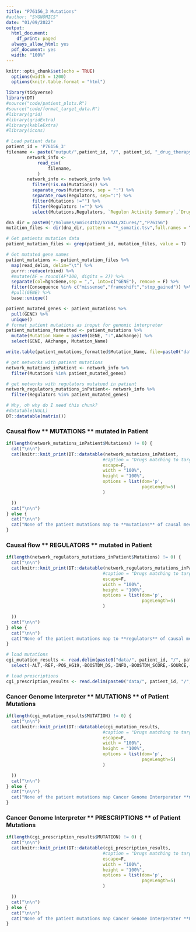 ```yaml
---
title: "P76156_3 Mutations"
#author: "SYGNOMICS"
date: "01/09/2022"
output:
  html_document:
    df_print: paged
  always_allow_html: yes
  pdf_document: yes
  width: "100%"
---
```


```r
knitr::opts_chunk$set(echo = TRUE)
  options(width = 1200)
  options(knitr.table.format = "html") 

```

```r
library(tidyverse)
library(DT)
#source("code/patient_plots.R")
#source("code/format_target_data.R")
#library(grid)
#library(gridExtra)
#library(kableExtra)
#library(icons)
```

```r
# Load patient data
patient_id = 'P76156_3'
filename <- paste("output/",patient_id, "/", patient_id, "_drug_therapy_activity.csv",sep="")
        network_info <-
            read_csv(
                filename,
            )
        network_info <- network_info %>%
          filter(!is.na(Mutations)) %>%
          separate_rows(Mutations, sep = ":") %>%
          separate_rows(Regulators, sep=":") %>%
          filter(Mutations !="") %>%
          filter(Regulators !="") %>%
          select(Mutations,Regulators, `Regulon Activity Summary`,`Drug Constrained Regulon Activity`, Drug, `Drug Mechanism`,`Target Gene(s)`,`MutatedInPatient`)

```


```r

dna_dir = paste0("/Volumes/omics4tb2/SYGNAL/XCures/","P76156")
mutation_files <- dir(dna_dir, pattern = "*_somatic.tsv",full.names = T,recursive = T)

# Get patients mutation data
patient_mutation_files <- grep(patient_id, mutation_files, value = T)

# Get mutated gene names
patient_mutations <- patient_mutation_files %>%
  map(read_delim, delim="\t") %>%
  purrr::reduce(rbind) %>%
  #mutate(AF = round(AF*100, digits = 2)) %>%
  separate(col=hgncGene,sep = ",", into=c("GENE"), remove = F) %>%
  filter(Consequence %in% c("missense","frameshift","stop_gained")) %>%
  #pull(GENE) %>%
  base::unique()

```


```r
patient_mutated_genes <- patient_mutations %>%
  pull(GENE) %>%
  unique()
# format patient mutations as inoput for genomic interpreter
patient_mutations_formatted <- patient_mutations %>%
  mutate(Mutation_Name = paste0(GENE, ":",AAchange)) %>%
  select(GENE, AAchange, Mutation_Name)

write.table(patient_mutations_formatted$Mutation_Name, file=paste0("data/", patient_id, "/", patient_id, "_CGI_input.txt"),row.names = F,col.names=F)

# get networks with patient mutations
network_mutations_inPatient <- network_info %>%
  filter(Mutations %in% patient_mutated_genes)

# get networks with regulators mutatued in patient
network_regulators_mutations_inPatient<- network_info %>%
  filter(Regulators %in% patient_mutated_genes)

```


```r
# Why, oh why do I need this chunk?
#datatable(NULL)
DT::datatable(matrix())
```


### Causal flow ** MUTATIONS ** mutated in Patient
```r
if(length(network_mutations_inPatient$Mutations) != 0) {
  cat("\n\n")
  cat(knitr::knit_print(DT::datatable(network_mutations_inPatient,
                                     #caption = "Drugs matching to targets",
                                     escape=F,
                                     width = "100%",
                                     height = "100%",
                                     options = list(dom='p', 
                                                    pageLength=5)
                                     )

  ))
  cat("\n\n")
} else {
  cat("\n\n")
  cat("None of the patient mutations map to **mutations** of causal mechanistic flows in the patients network")
}

```

### Causal flow ** REGULATORS ** mutated in Patient
```r
if(length(network_regulators_mutations_inPatient$Mutations) != 0) {
  cat("\n\n")
  cat(knitr::knit_print(DT::datatable(network_regulators_mutations_inPatient,
                                     #caption = "Drugs matching to targets",
                                     escape=F,
                                     width = "100%",
                                     height = "100%",
                                     options = list(dom='p',
                                                    pageLength=5)
                                     )

  ))
  cat("\n\n")
} else {
  cat("\n\n")
  cat("None of the patient mutations map to **regulators** of causal mechanistic flows in the patients network")
}

```

```r
# load mutations
cgi_mutation_results <- read.delim(paste0("data/", patient_id, "/", patient_id, "_CGI_mutation_analysis.tsv"), sep="\t") %>%
  select(-ALT,-REF,-POS_HG19,-BOOSTDM_DS,-INFO,-BOOSTDM_SCORE,-SOURCE,-CONSENSUS_ROLE,-START,-END,-STRAND, -TRANSCRIPT)

# load prescriptions
cgi_prescription_results <- read.delim(paste0("data/", patient_id, "/", patient_id, "_CGI_drug_prescription.tsv"), sep="\t")

```


### Cancer Genome Interpreter ** MUTATIONS ** of Patient Mutations
```r

if(length(cgi_mutation_results$MUTATION) != 0) {
  cat("\n\n")
  cat(knitr::knit_print(DT::datatable(cgi_mutation_results,
                                     #caption = "Drugs matching to targets",
                                     escape=F,
                                     width = "100%",
                                     height = "100%",
                                     options = list(dom='p',
                                                    pageLength=5)
                                     )

  ))
  cat("\n\n")
} else {
  cat("\n\n")
  cat("None of the patient mutations map Cancer Genome Interperater **mutations**")
}

```

### Cancer Genome Interpreter ** PRESCRIPTIONS ** of Patient Mutations
```r

if(length(cgi_prescription_results$MUTATION) != 0) {
  cat("\n\n")
  cat(knitr::knit_print(DT::datatable(cgi_prescription_results,
                                     #caption = "Drugs matching to targets",
                                     escape=F,
                                     width = "100%",
                                     height = "100%",
                                     options = list(dom='p',
                                                    pageLength=5)
                                     )

  ))
  cat("\n\n")
} else {
  cat("\n\n")
  cat("None of the patient mutations map Cancer Genome Interperater **Prescriptions**.")
}

```

